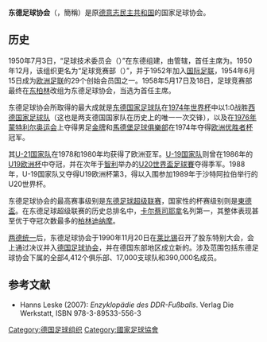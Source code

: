 {{國家足協 
| Name               = 东德足球协会
| Logo               = Deutscher Fußballverband der DDR DFV Logo.svg
| Founded            = 1950年7月3日 
| defunct            = 1990年
| FIFA affiliation   = 1952年 
| Region             = [[歐洲足協|歐洲足協]] 
| Region affiliation = 1954年 
}}
'''东德足球协会'''（{{lang-de|'''Deutscher Fußball-Verband'''}}，簡稱'''{{lang|de|DFV}}'''）是原[[德意志民主共和国|德意志民主共和国]]的国家足球协会。

==历史==
1950年7月3日，“足球技术委员会（{{lang|de|Fachausschuss Fußball}}）”在东德组建，由{{link-de|东德体育委员会|Deutscher Sportausschuss}}管辖，首任主席为{{link-de|弗里茨·戈迪克|Fritz Gödicke}}。1950年12月，该组织更名为“足球竞赛部（{{lang|de|Sektion Fußball}}）”，并于1952年加入[[国际足联|国际足联]]，1954年6月15日成为[[欧洲足联|欧洲足联]]的29个创始会员国之一。1958年5月17日及18日，足球竞赛部最终在[[东柏林|东柏林]]改组为东德足球协会，{{link-de|库尔特·斯多夫|Kurt Stoph}}当选为首任主席。

东德足球协会所取得的最大成就是[[民主德国国家足球队|东德国家足球队]]在[[1974年世界杯|1974年世界杯]]中以1:0战胜[[德国国家足球队|西德国家足球队]]（这也是两支德国国家队在历史上的唯一一次交锋），以及在[[1976年奥运会|1976年蒙特利尔奥运会]]上夺得男足[[金牌|金牌]]和[[馬德堡足球俱樂部|馬德堡足球俱樂部]]在1974年夺得[[欧洲优胜者杯|欧洲优胜者杯]]冠军。

其[[民主德国21岁以下国家足球队|U-21国家队]]在1978和1980年均获得了欧洲亚军。[[民主德国19岁以下国家足球队|U-19国家队]]则曾在1986年的[[歐洲U-19足球錦標賽|U19欧洲杯]]中夺冠，并在次年于[[智利|智利]]举办的[[U20世界盃足球賽|U20世界盃足球賽]]夺得季军。1988年，U-19国家队又夺得U19欧洲杯第3，得以入围参加1989年于沙特阿拉伯举行的U20世界杯。

东德足球协会的最高赛事级别是[[东德足球超级联赛|东德足球超级联赛]]，国家性的杯赛级别则是[[東德盃|東德盃]]。在东德足球超级联赛的历史总排名中，[[耶拿卡尔蔡斯足球俱乐部|卡尔蔡司耶拿]]名列第一，其整体表现甚至优于夺冠次数最多的[[柏林迪纳摩|柏林迪纳摩]]。

[[两德统一|两德统一]]后，东德足球协会于1990年11月20日在[[莱比锡|莱比锡]]召开了股东特别大会，会上通过决议并入[[德国足球协会|德国足球协会]]，并在德国东部地区成立新的{{link-de|德国东北足球协会|Nordostdeutscher Fußballverband}}。涉及范围包括东德足球协会下属的全部4,412个俱乐部、17,000支球队和390,000名成员。

== 参考文献 ==
* {{de}}Hanns Leske (2007): ''Enzyklopädie des DDR-Fußballs''. Verlag Die Werkstatt, ISBN 978-3-89533-556-3


{{UEFA成員國家足球協會}}

{{Authority control}}
[[Category:德国足球组织|Category:德国足球组织]]
[[Category:國家足球協會|Category:國家足球協會]]